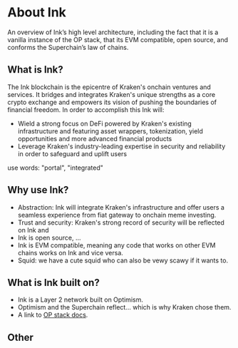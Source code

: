 # About Ink

An overview of Ink’s high level architecture, including the fact that it is a vanilla instance of the OP stack, that its EVM compatible, open source, and conforms the Superchain’s law of chains.

## What is Ink?

The Ink blockchain is the epicentre of Kraken's onchain ventures and services. 
It bridges and integrates Kraken's unique strengths as a core crypto exchange and empowers its vision of pushing the boundaries of financial freedom.
In order to accomplish this Ink will:  
- Wield a strong focus on DeFi powered by Kraken's existing infrastructure and featuring asset wrappers, tokenization, yield opportunities and more advanced financial products
- Leverage Kraken's industry-leading expertise in security and reliability in order to safeguard and uplift users 

use words: "portal", "integrated"

## Why use Ink? 
- Abstraction: Ink will integrate Kraken's infrastructure and offer users a seamless experience from fiat gateway to onchain meme investing. 
- Trust and security: Kraken's strong record of security will be reflected on Ink and 
- Ink is open source, ...
- Ink is EVM compatible, meaning any code that works on other EVM chains works on Ink and vice versa. 
- Squid: we have a cute squid who can also be vewy scawy if it wants to. 

## What is Ink built on?

- Ink is a Layer 2 network built on Optimism. 
- Optimism and the Superchain reflect... which is why Kraken chose them. 
- A link to [OP stack docs](https://docs.optimism.io/stack/getting-started).


## Other

